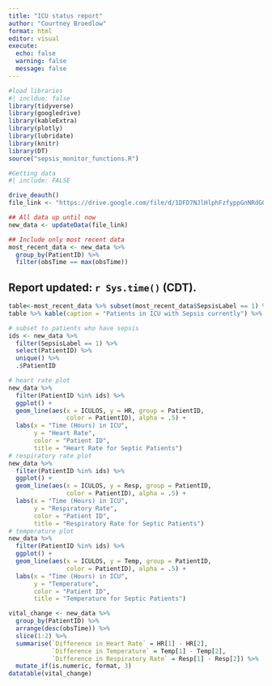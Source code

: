 ```yaml
---
title: "ICU status report"
author: "Courtney Broedlow"
format: html
editor: visual
execute: 
  echo: false
  warning: false
  message: false
---
```


```r
#load libraries
#| incldue: false
library(tidyverse)
library(googledrive)
library(kableExtra)
library(plotly)
library(lubridate)
library(knitr)
library(DT)
source("sepsis_monitor_functions.R")
```

```r
#Getting data
#| include: FALSE

drive_deauth()
file_link <- "https://drive.google.com/file/d/1DFD7NJlHlphFzfyppGnNRdGO0It48fZj"

## All data up until now
new_data <- updateData(file_link)

## Include only most recent data
most_recent_data <- new_data %>%
  group_by(PatientID) %>%
  filter(obsTime == max(obsTime))
```

## Report updated: `r Sys.time()` (CDT).

```r
table<-most_recent_data %>% subset(most_recent_data$SepsisLabel == 1) %>% select("Patient ID" = PatientID, "Heart Rate" = HR, "Temperature" = Temp, "Respiratory Rate" = Resp)
table %>% kable(caption = "Patients in ICU with Sepsis currently") %>% kable_styling(full_width = TRUE)

```
```r
# subset to patients who have sepsis
ids <- new_data %>%
  filter(SepsisLabel == 1) %>%
  select(PatientID) %>%
  unique() %>%
  .$PatientID

# heart rate plot
new_data %>%
  filter(PatientID %in% ids) %>%
  ggplot() +
  geom_line(aes(x = ICULOS, y = HR, group = PatientID,
                color = PatientID), alpha = .5) +
  labs(x = "Time (Hours) in ICU",
       y = "Heart Rate",
       color = "Patient ID",
       title = "Heart Rate for Septic Patients")
# respiratory rate plot
new_data %>%
  filter(PatientID %in% ids) %>%
  ggplot() +
  geom_line(aes(x = ICULOS, y = Resp, group = PatientID,
                color = PatientID), alpha = .5) +
  labs(x = "Time (Hours) in ICU",
       y = "Respiratory Rate",
       color = "Patient ID",
       title = "Respiratory Rate for Septic Patients")
# temperature plot
new_data %>%
  filter(PatientID %in% ids) %>%
  ggplot() +
  geom_line(aes(x = ICULOS, y = Temp, group = PatientID,
                color = PatientID), alpha = .5) +
  labs(x = "Time (Hours) in ICU",
       y = "Temperature",
       color = "Patient ID",
       title = "Temperature for Septic Patients")
```

```r
vital_change <- new_data %>%
  group_by(PatientID) %>%
  arrange(desc(obsTime)) %>%
  slice(1:2) %>%
  summarise(`Difference in Heart Rate` = HR[1] - HR[2],
            `Difference in Temperature` = Temp[1] - Temp[2],
            `Difference in Respiratory Rate` = Resp[1] - Resp[2]) %>%
  mutate_if(is.numeric, format, 3)
datatable(vital_change)
```




